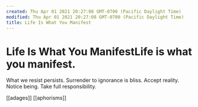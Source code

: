 ```yaml
---
created: Thu Apr 01 2021 20:27:08 GMT-0700 (Pacific Daylight Time)
modified: Thu Apr 01 2021 20:27:08 GMT-0700 (Pacific Daylight Time)
title: Life Is What You Manifest
---
```

# Life Is What You ManifestLife is what you manifest.
What we resist persists.
Surrender to ignorance is bliss.
Accept reality.
Notice being.
Take full responsibility.

[[adages]] [[aphorisms]]
